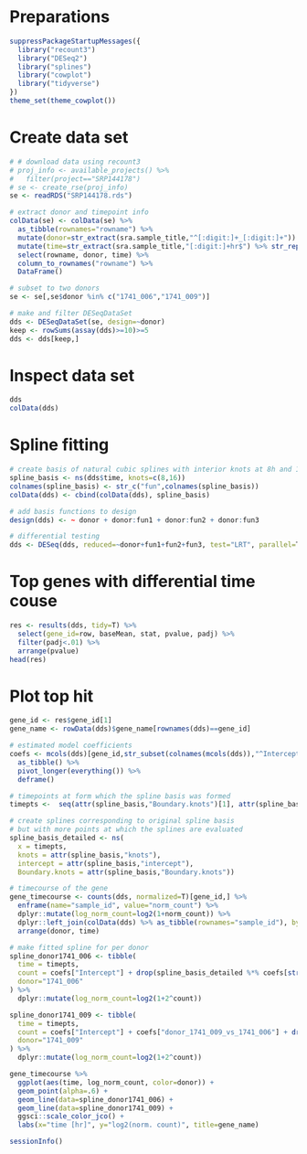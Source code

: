 
# Preparations
```r
suppressPackageStartupMessages({
  library("recount3")
  library("DESeq2")
  library("splines")
  library("cowplot")
  library("tidyverse")
})
theme_set(theme_cowplot())
```

# Create data set
```r
# # download data using recount3
# proj_info <- available_projects() %>% 
#   filter(project=="SRP144178")
# se <- create_rse(proj_info)
se <- readRDS("SRP144178.rds")

# extract donor and timepoint info
colData(se) <- colData(se) %>% 
  as_tibble(rownames="rowname") %>% 
  mutate(donor=str_extract(sra.sample_title,"^[:digit:]+_[:digit:]+")) %>% 
  mutate(time=str_extract(sra.sample_title,"[:digit:]+hr$") %>% str_replace("hr","") %>% as.double()) %>% 
  select(rowname, donor, time) %>% 
  column_to_rownames("rowname") %>% 
  DataFrame()

# subset to two donors
se <- se[,se$donor %in% c("1741_006","1741_009")]

# make and filter DESeqDataSet
dds <- DESeqDataSet(se, design=~donor)
keep <- rowSums(assay(dds)>=10)>=5
dds <- dds[keep,]
```

# Inspect data set
```r
dds
colData(dds)
```

# Spline fitting
```r
# create basis of natural cubic splines with interior knots at 8h and 16h
spline_basis <- ns(dds$time, knots=c(8,16))
colnames(spline_basis) <- str_c("fun",colnames(spline_basis))
colData(dds) <- cbind(colData(dds), spline_basis)

# add basis functions to design
design(dds) <- ~ donor + donor:fun1 + donor:fun2 + donor:fun3

# differential testing
dds <- DESeq(dds, reduced=~donor+fun1+fun2+fun3, test="LRT", parallel=T)
```

# Top genes with differential time couse
```r
res <- results(dds, tidy=T) %>%
  select(gene_id=row, baseMean, stat, pvalue, padj) %>% 
  filter(padj<.01) %>% 
  arrange(pvalue)
head(res)
```

# Plot top hit
```r
gene_id <- res$gene_id[1]
gene_name <- rowData(dds)$gene_name[rownames(dds)==gene_id]

# estimated model coefficients
coefs <- mcols(dds)[gene_id,str_subset(colnames(mcols(dds)),"^Intercept|^donor|^fun")] %>% 
  as_tibble() %>% 
  pivot_longer(everything()) %>% 
  deframe()

# timepoints at form which the spline basis was formed
timepts <-  seq(attr(spline_basis,"Boundary.knots")[1], attr(spline_basis,"Boundary.knots")[2], length.out=100)

# create splines corresponding to original spline basis
# but with more points at which the splines are evaluated
spline_basis_detailed <- ns(
  x = timepts, 
  knots = attr(spline_basis,"knots"),
  intercept = attr(spline_basis,"intercept"),
  Boundary.knots = attr(spline_basis,"Boundary.knots"))

# timecourse of the gene
gene_timecourse <- counts(dds, normalized=T)[gene_id,] %>% 
  enframe(name="sample_id", value="norm_count") %>% 
  dplyr::mutate(log_norm_count=log2(1+norm_count)) %>% 
  dplyr::left_join(colData(dds) %>% as_tibble(rownames="sample_id"), by="sample_id") %>% 
  arrange(donor, time)

# make fitted spline for per donor
spline_donor1741_006 <- tibble(
  time = timepts,
  count = coefs["Intercept"] + drop(spline_basis_detailed %*% coefs[str_c("donor1741_006.fun",1:ncol(spline_basis_detailed))]),
  donor="1741_006"
) %>% 
  dplyr::mutate(log_norm_count=log2(1+2^count))

spline_donor1741_009 <- tibble(
  time = timepts,
  count = coefs["Intercept"] + coefs["donor_1741_009_vs_1741_006"] + drop(spline_basis_detailed %*% coefs[str_c("donor1741_009.fun",1:ncol(spline_basis_detailed))]),
  donor="1741_009"
) %>% 
  dplyr::mutate(log_norm_count=log2(1+2^count))

gene_timecourse %>% 
  ggplot(aes(time, log_norm_count, color=donor)) +
  geom_point(alpha=.6) + 
  geom_line(data=spline_donor1741_006) +
  geom_line(data=spline_donor1741_009) +
  ggsci::scale_color_jco() +
  labs(x="time [hr]", y="log2(norm. count)", title=gene_name)
```

```r
sessionInfo()
```